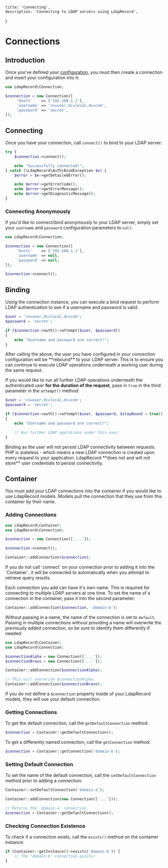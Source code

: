     title: 'Connecting',
    description: 'Connecting to LDAP servers using LdapRecord',
}


# Connections

## Introduction

Once you've defined your [configuration](/docs/core/v2/configuration), you
must then create a connection and insert your configuration into it:

```php
use LdapRecord\Connection;

$connection = new Connection([
     'hosts'    => ['192.168.1.1'],
     'username' => 'cn=user,dc=local,dc=com',
     'password' => 'secret',
]);
```

## Connecting

Once you have your connection, call `connect()` to bind to your LDAP server:

```php
try {
    $connection->connect();

    echo "Successfully connected!";
} catch (\LdapRecord\Auth\BindException $e) {
    $error = $e->getDetailedError();

    echo $error->getErrorCode();
    echo $error->getErrorMessage();
    echo $error->getDiagnosticMessage();
}
```

### Connecting Anonymously

If you'd like to connect/bind anonymously to your LDAP
server, simply set your `username` and `password`
configuration parameters to `null`:

```php
use LdapRecord\Connection;

$connection = new Connection([
     'hosts'    => ['192.168.1.1'],
     'username' => null,
     'password' => null,
]);

$connection->connect();
```

## Binding

Using the connection instance, you can execute a bind request
to perform LDAP authentication to see if a username and
password is valid.

```php
$user = 'cn=user,dc=local,dc=com';
$password = 'secret';

if ($connection->auth()->attempt($user, $password))
{
    echo "Username and password are correct!";
}
```

<Important>
After calling the above, the user you have configured
in your connection configuration will be **rebound** to your
LDAP server. This is to ensure you can continue
to execute LDAP operations underneath a working
user during the same request.
</Important>

If you would like to run all further LDAP operations underneath the
authenticated user **for the duration of the request**, pass in
`true` in the third parameter in the `attempt()` method:

```php
$user = 'cn=user,dc=local,dc=com';
$password = 'secret';

if ($connection->auth()->attempt($user, $password, $stayBound = true))
{
    echo "Username and password are correct!";

    // Run further LDAP operations under this user.
}
```

<Important>
Binding as the user will not persist LDAP connectivity between requests.
PHP is stateless - which means a new LDAP connection is created upon every request
to your application. LdapRecord **does not and will not store** user credentials
to persist connectivity.
</Important>

## Container

You must add your LDAP connections into the container if you would
like to use LdapRecord models. Models pull the connection that
they use from this container by their name.

### Adding Connections

```php
use LdapRecord\Container;
use LdapRecord\Connection;

$connection = new Connection(['...']);

$connection->connect();

Container::addConnection($connection);
```

<Note>
If you do not call `connect` on your connection prior to adding
it into the `Container`, it will be connected to automatically
when you attempt to retrieve query results.
</Note>

Each connection you add can have it's own name. This is
required for connecting to multiple LDAP servers at
one time. To set the name of a connection in the
container, pass it into the second parameter:

```php
Container::addConnection($connection, 'domain-b');
```

Without passing in a name, the name of the connection is
set to `default`. Passing in multiple connections
without providing a name will overwrite the
previously added connection, so be sure to
identify them differently if needed:

```php
use LdapRecord\Container;
use LdapRecord\Connection;

$connectionAlpha = new Connection(['...']);
$connectionBravo = new Connection(['...']);

Container::addConnection($connectionAlpha);

// This will overwrite $connectionAlpha:
Container::addConnection($connectionBravo);
```

If you do not define a `$connection` property inside of your
LdapRecord models, they will use your default connection.

### Getting Connections

To get the default connection, call the `getDefaultConnection` method:

```php
$connection = Container::getDefaultConnection();
```

To get a differently named connection, call the `getConnection` method:

```php
$connection = Container::getConnection('domain-b');
```

### Setting Default Connection

To set the name of the default connection, call the
`setDefaultConnection` method prior to adding a connection:

```php
Container::setDefaultConnection('domain-a');

Container::addConnection(new Connection(['...']));

// Returns the `domain-a` connection.
$connection = Container::getDefaultConnection();
```

### Checking Connection Existence

To check if a connection exists, call the `exists()` method on the container instance:

```php
if (Container::getInstance()->exists('domain-b')) {
    // The 'domain-b' connection exists!
}
```
